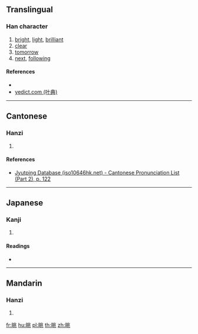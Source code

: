 ==Translingual==

===Han character===
{{Han char|rn=72|rad=日|as=06|sn=10|four=|canj=ALMO,XALMO|ids=⿰日兆}}

# [[bright]], [[light]], [[brilliant]]
# [[clear]]
# [[tomorrow]]
# [[next]], [[following]]

====References====
* {{Han ref|kx=0494.200|dkj=13888|dj=0859.130|hdz=21508.140|uh=6640|ud=26176}}
* [http://yedict.com/htm/66/6640.htm yedict.com (叶典)]

----

==Cantonese==

===Hanzi===
{{yue-hanzi|jyut=[[tiu2]]|y=tiu2}}

# {{defn|lang=yue|sort=日06}}

====References====
* [http://www.iso10646hk.net/jp/document/download.jsp Jyutping Database (iso10646hk.net) - Cantonese Pronunciation List (Part 2), p. 122]

----

==Japanese==

===Kanji===
{{ja-kanji|grade=|rs=日06}}

# {{defn|lang=ja|sort=日06}}

====Readings====
* {{ja-readings|on=[[ちょう]] (chō)|kun=[[あきらか]] (akiraka)}}

----

==Mandarin==

===Hanzi===
{{cmn-hanzi|pin=[[tiǎo]] ([[tiao3]])|wg=t'iao<sup>3</sup>}}

# {{defn|lang=cmn|sort=日06}}

[[fr:晀]]
[[hu:晀]]
[[pl:晀]]
[[th:晀]]
[[zh:晀]]